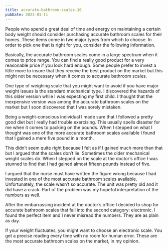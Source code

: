 ```yaml
---
title: accurate-bathroom-scales-16
pubDate: 2023-01-11
---
```


People who spend a great deal of time and energy on maintaining a certain body weight should consider purchasing accurate bathroom scales for their homes. These items come in two major types from which to choose. In order to pick one that is right for you, consider the following information.

Basically, the accurate bathroom scales come in a large spectrum when it comes to price range. You can find a really good product for a very reasonable price if you look hard enough. Some people prefer to invest a little more to insure that they receive the best product on the market but this might not be necessary when it comes to accurate bathroom scales.

One type of weighing scale that you might want to avoid if you have major weight issues is the standard mechanical type. I discovered the hazards of this older version while I was expecting my first child. I thought that the inexpensive version was among the accurate bathroom scales on the market but I soon discovered that I was sorely mistaken.

Being a weight-conscious individual I made sure that I followed a pretty good diet but I really had trouble exercising. This usually spells disaster for me when it comes to packing on the pounds. When I stepped on what I thought was one of the more accurate bathroom scales available I found that I gained a mere five pound in a month.

This didn’t seem quite right because I felt as if I gained much more than that but I argued that the scales don’t lie. Sometimes the older mechanical weight scales do. When I stepped on the scale at the doctor’s office I was stunned to find that I had gained almost fifteen pounds instead of five. 

I argued that the nurse must have written the figure wrong because I had invested in one of the most accurate bathroom scales available. Unfortunately, the scale wasn’t so accurate. The unit was pretty old and it did have a crack. Part of the problem was my hopeful interpretation of the numbers as well.

After the embarrassing incident at the doctor’s office I decided to shop for accurate bathroom scales that fall into the second category: electronic. I found the perfect item and I never misread the numbers. They are as plain as day. 

If your weight fluctuates, you might want to choose an electronic scale. You get a precise reading every time with no room for human error. These are the most accurate bathroom scales on the market, in my opinion.